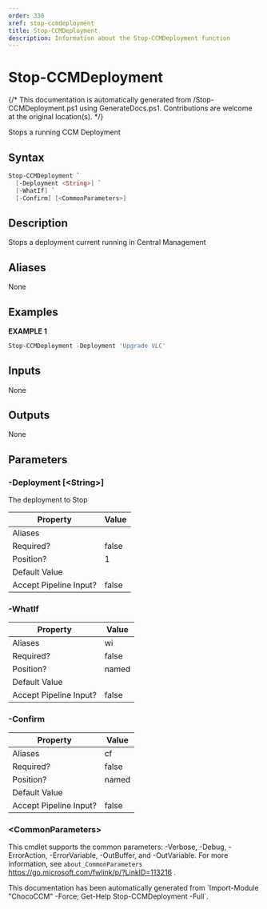 ```yaml
---
order: 330
xref: stop-ccmdeployment
title: Stop-CCMDeployment
description: Information about the Stop-CCMDeployment function
---
```


# Stop-CCMDeployment

{/* This documentation is automatically generated from /Stop-CCMDeployment.ps1 using GenerateDocs.ps1. Contributions are welcome at the original location(s). */}

Stops a running CCM Deployment

## Syntax

```powershell
Stop-CCMDeployment `
  [-Deployment <String>] `
  [-WhatIf] `
  [-Confirm] [<CommonParameters>]
```

## Description

Stops a deployment current running in Central Management


## Aliases

None

## Examples

 **EXAMPLE 1**

```powershell
Stop-CCMDeployment -Deployment 'Upgrade VLC'

```

## Inputs

None

## Outputs

None

## Parameters

###  -Deployment [&lt;String&gt;]
The deployment to Stop

Property               | Value
---------------------- | -----
Aliases                |
Required?              | false
Position?              | 1
Default Value          |
Accept Pipeline Input? | false

###  -WhatIf
Property               | Value
---------------------- | -----
Aliases                | wi
Required?              | false
Position?              | named
Default Value          |
Accept Pipeline Input? | false

###  -Confirm
Property               | Value
---------------------- | -----
Aliases                | cf
Required?              | false
Position?              | named
Default Value          |
Accept Pipeline Input? | false

### &lt;CommonParameters&gt;

This cmdlet supports the common parameters: -Verbose, -Debug, -ErrorAction, -ErrorVariable, -OutBuffer, and -OutVariable. For more information, see `about_CommonParameters` https://go.microsoft.com/fwlink/p/?LinkID=113216 .



<Xref title="Function Reference" value="chococcm-functions" />

<Callout type="info">
    This documentation has been automatically generated from `Import-Module "ChocoCCM" -Force; Get-Help Stop-CCMDeployment -Full`.
</Callout>